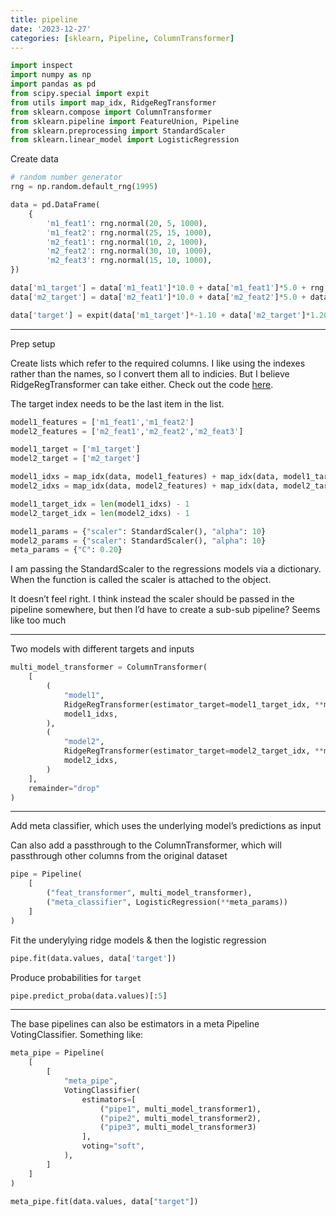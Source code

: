 ```yaml
---
title: pipeline
date: '2023-12-27'
categories: [sklearn, Pipeline, ColumnTransformer]
---
```



```python
import inspect
import numpy as np
import pandas as pd
from scipy.special import expit
from utils import map_idx, RidgeRegTransformer
from sklearn.compose import ColumnTransformer
from sklearn.pipeline import FeatureUnion, Pipeline
from sklearn.preprocessing import StandardScaler
from sklearn.linear_model import LogisticRegression
```

Create data

```python
# random number generator
rng = np.random.default_rng(1995)

data = pd.DataFrame(
    {
        'm1_feat1': rng.normal(20, 5, 1000),
        'm1_feat2': rng.normal(25, 15, 1000),
        'm2_feat1': rng.normal(10, 2, 1000),
        'm2_feat2': rng.normal(30, 10, 1000),
        'm2_feat3': rng.normal(15, 10, 1000),        
})

data['m1_target'] = data['m1_feat1']*10.0 + data['m1_feat1']*5.0 + rng.normal(0, 5, 1000)
data['m2_target'] = data['m2_feat1']*10.0 + data['m2_feat2']*5.0 + data['m2_feat3']*1.2 + rng.normal(0, 5, 1000)

data['target'] = expit(data['m1_target']*-1.10 + data['m2_target']*1.20 + rng.normal(0, 100, 1000)).round()
```

---

Prep setup

Create lists which refer to the required columns. I like using the indexes rather than the names, so I convert them all to indicies. But I believe RidgeRegTransformer can take either. Check out the code [here](https://github.com/Vinnie-Palazeti/vinnie-palazeti.github.io/blob/main/posts/pipeline/utils.py).


The target index needs to be the last item in the list.

```python
model1_features = ['m1_feat1','m1_feat2']
model2_features = ['m2_feat1','m2_feat2','m2_feat3']

model1_target = ['m1_target']
model2_target = ['m2_target']

model1_idxs = map_idx(data, model1_features) + map_idx(data, model1_target)
model2_idxs = map_idx(data, model2_features) + map_idx(data, model2_target)

model1_target_idx = len(model1_idxs) - 1
model2_target_idx = len(model2_idxs) - 1

model1_params = {"scaler": StandardScaler(), "alpha": 10}
model2_params = {"scaler": StandardScaler(), "alpha": 10}
meta_params = {"C": 0.20}
```

I am passing the StandardScaler to the regressions models via a dictionary. When the function is called the scaler is attached to the object.

It doesn't feel right. I think instead the scaler should be passed in the pipeline somewhere, but then I'd have to create a sub-sub pipeline? Seems like too much

--- 

Two models with different targets and inputs

```python
multi_model_transformer = ColumnTransformer(
    [
        (
            "model1",
            RidgeRegTransformer(estimator_target=model1_target_idx, **model1_params),
            model1_idxs,
        ),
        (
            "model2",
            RidgeRegTransformer(estimator_target=model2_target_idx, **model2_params),
            model2_idxs,
        )
    ],
    remainder="drop"
)
```


--- 

Add meta classifier, which uses the underlying model's predictions as input

Can also add a passthrough to the ColumnTransformer, which will passthrough other columns from the original dataset

```python
pipe = Pipeline(
    [
        ("feat_transformer", multi_model_transformer),
        ("meta_classifier", LogisticRegression(**meta_params))
    ]
)
```

Fit the underylying ridge models & then the logistic regression

```python
pipe.fit(data.values, data['target'])
```

Produce probabilities for `target` 

```python
pipe.predict_proba(data.values)[:5]
```


---

The base pipelines can also be estimators in a meta Pipeline VotingClassifier. Something like:

```python
meta_pipe = Pipeline(
    [
        [
            "meta_pipe",
            VotingClassifier(
                estimators=[
                    ("pipe1", multi_model_transformer1),
                    ("pipe2", multi_model_transformer2),
                    ("pipe3", multi_model_transformer3)
                ],
                voting="soft",
            ),
        ]
    ]
)

meta_pipe.fit(data.values, data["target"])
```